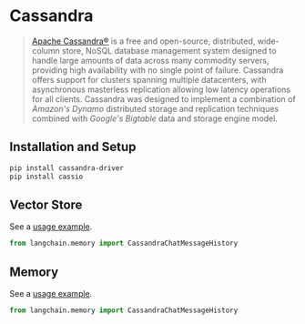 # Cassandra

>[Apache Cassandra®](https://cassandra.apache.org/) is a free and open-source, distributed, wide-column 
> store, NoSQL database management system designed to handle large amounts of data across many commodity servers, 
> providing high availability with no single point of failure. Cassandra offers support for clusters spanning 
> multiple datacenters, with asynchronous masterless replication allowing low latency operations for all clients. 
> Cassandra was designed to implement a combination of _Amazon's Dynamo_ distributed storage and replication 
> techniques combined with _Google's Bigtable_ data and storage engine model.
 
## Installation and Setup

```bash
pip install cassandra-driver
pip install cassio
```



## Vector Store

See a [usage example](/docs/modules/data_connection/vectorstores/integrations/cassandra.html).

```python
from langchain.memory import CassandraChatMessageHistory
```



## Memory

See a [usage example](/docs/modules/memory/integrations/cassandra_chat_message_history.html).

```python
from langchain.memory import CassandraChatMessageHistory
```
